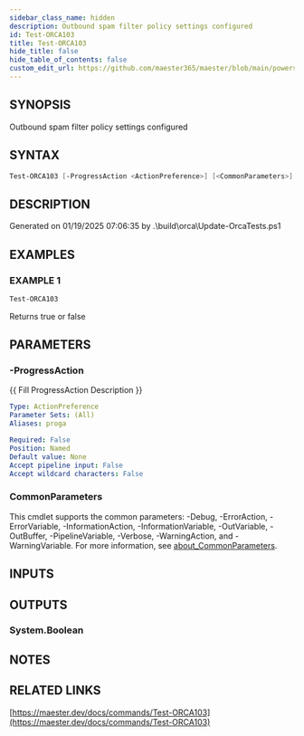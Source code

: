 ```yaml
---
sidebar_class_name: hidden
description: Outbound spam filter policy settings configured
id: Test-ORCA103
title: Test-ORCA103
hide_title: false
hide_table_of_contents: false
custom_edit_url: https://github.com/maester365/maester/blob/main/powershell/public/Test-ORCA103.ps1
---
```


## SYNOPSIS

Outbound spam filter policy settings configured

## SYNTAX

```powershell
Test-ORCA103 [-ProgressAction <ActionPreference>] [<CommonParameters>]
```

## DESCRIPTION

Generated on 01/19/2025 07:06:35 by .\build\orca\Update-OrcaTests.ps1

## EXAMPLES

### EXAMPLE 1

```powershell
Test-ORCA103
```

Returns true or false

## PARAMETERS

### -ProgressAction

\{\{ Fill ProgressAction Description \}\}

```yaml
Type: ActionPreference
Parameter Sets: (All)
Aliases: proga

Required: False
Position: Named
Default value: None
Accept pipeline input: False
Accept wildcard characters: False
```

### CommonParameters

This cmdlet supports the common parameters: -Debug, -ErrorAction, -ErrorVariable, -InformationAction, -InformationVariable, -OutVariable, -OutBuffer, -PipelineVariable, -Verbose, -WarningAction, and -WarningVariable. For more information, see [about_CommonParameters](http://go.microsoft.com/fwlink/?LinkID=113216).

## INPUTS

## OUTPUTS

### System.Boolean

## NOTES

## RELATED LINKS

[https://maester.dev/docs/commands/Test-ORCA103](https://maester.dev/docs/commands/Test-ORCA103)
